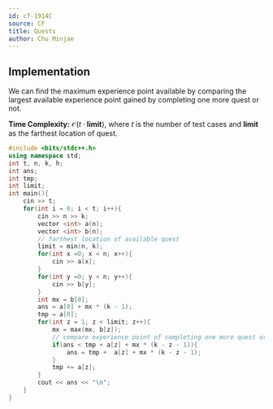 ```yaml
---
id: cf-1914C
source: CF
title: Quests
author: Chu Minjae
---
```


## Implementation

We can find the maximum experience point available by comparing the largest available experience point gained by completing one more quest or not.

**Time Complexity:** $\mathcal{O}(t \cdot \textbf{limit})$, where $t$ is the number of test cases and $\textbf{limit}$ as the farthest location of quest.

<LanguageSection>
<CPPSection>

```cpp
#include <bits/stdc++.h>
using namespace std;
int t, n, k, h;
int ans;
int tmp;
int limit;
int main(){
    cin >> t;
    for(int i = 0; i < t; i++){
        cin >> n >> k;
        vector <int> a(n);
        vector <int> b(n);
		// farthest location of available quest
        limit = min(n, k); 
        for(int x =0; x < n; x++){
            cin >> a[x];
        }
        for(int y =0; y < n; y++){
            cin >> b[y];
        }
        int mx = b[0];
        ans = a[0] + mx * (k - 1);
        tmp = a[0];
        for(int z = 1; z < limit; z++){
            mx = max(mx, b[z]);
			// compare experience point of completing one more quest or not
            if(ans < tmp + a[z] + mx * (k - z - 1)){
                ans = tmp +  a[z] + mx * (k - z - 1);
            }
            tmp += a[z];
        }
        cout << ans << "\n";
    }
}
```

</CPPSection>
</LanguageSection>
